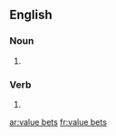 ==English==

===Noun===
{{head|en|noun plural form}}

# {{plural of|value bet|lang=en}}

===Verb===
{{head|en|verb form}}

# {{en-third-person singular of|value bet}}

[[ar:value bets]]
[[fr:value bets]]